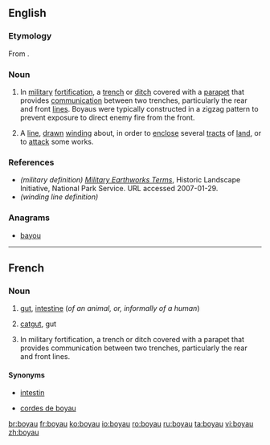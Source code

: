 ==English==

===Etymology===
From {{etyl|fr|en}}.

===Noun===
{{en-noun}}

# {{context|military|defense}} In [[military]] [[fortification]], a [[trench]] or [[ditch]] covered with a [[parapet]] that provides [[communication]] between two trenches, particularly the rear and front [[lines]]. Boyaus were typically constructed in a zigzag pattern to prevent exposure to direct enemy fire from the front.
# A [[line]], [[drawn]] [[winding]] about, in order to [[enclose]] several [[tracts]] of [[land]], or to [[attack]] some works.

===References===
* ''(military definition)'' ''[http://www.cr.nps.gov/hps/hli/currents/earthworks/glossaryA_C.htm Military Earthworks Terms]'', Historic Landscape Initiative, National Park Service. URL accessed 2007-01-29.
* ''(winding line definition)'' {{1728}}

===Anagrams===
* [[bayou#English|bayou]]

----

==French==

===Noun===
{{fr-noun|m|pl=boyaux}}

# {{context|anatomy|lang=fr}} [[gut]], [[intestine]] (''of an animal, or, informally of a human'')
# [[catgut]], gut
# {{context|military|lang=fr}} In military fortification, a trench or ditch covered with a parapet that provides communication between two trenches, particularly the rear and front lines.

====Synonyms====
* {{sense|gut}} [[intestin]]
* {{sense|catgut}} [[corde de boyau|cordes de boyau]]

[[br:boyau]]
[[fr:boyau]]
[[ko:boyau]]
[[io:boyau]]
[[ro:boyau]]
[[ru:boyau]]
[[ta:boyau]]
[[vi:boyau]]
[[zh:boyau]]